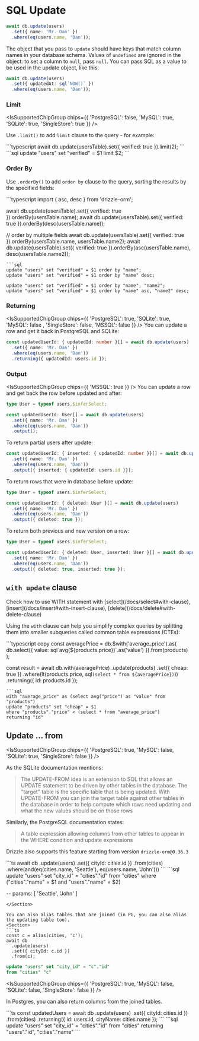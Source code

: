 
# SQL Update

```typescript copy
await db.update(users)
  .set({ name: 'Mr. Dan' })
  .where(eq(users.name, 'Dan'));
```

The object that you pass to `update` should have keys that match column names in your database schema.
Values of `undefined` are ignored in the object: to set a column to `null`, pass `null`.
You can pass SQL as a value to be used in the update object, like this:

```typescript copy
await db.update(users)
  .set({ updatedAt: sql`NOW()` })
  .where(eq(users.name, 'Dan'));
```

### Limit

<IsSupportedChipGroup chips={{ 'PostgreSQL': false, 'MySQL': true, 'SQLite': true, 'SingleStore': true }} />

Use `.limit()` to add `limit` clause to the query - for example:
<Section>
```typescript
await db.update(usersTable).set({ verified: true }).limit(2);
```
```sql
update "users" set "verified" = $1 limit $2;
```
</Section>

### Order By
Use `.orderBy()` to add `order by` clause to the query, sorting the results by the specified fields:
<Section>
```typescript
import { asc, desc } from 'drizzle-orm';

await db.update(usersTable).set({ verified: true }).orderBy(usersTable.name);
await db.update(usersTable).set({ verified: true }).orderBy(desc(usersTable.name));

// order by multiple fields
await db.update(usersTable).set({ verified: true }).orderBy(usersTable.name, usersTable.name2);
await db.update(usersTable).set({ verified: true }).orderBy(asc(usersTable.name), desc(usersTable.name2));
```
```sql
update "users" set "verified" = $1 order by "name";
update "users" set "verified" = $1 order by "name" desc;

update "users" set "verified" = $1 order by "name", "name2";
update "users" set "verified" = $1 order by "name" asc, "name2" desc;
```
</Section>

### Returning
<IsSupportedChipGroup chips={{ 'PostgreSQL': true, 'SQLite': true, 'MySQL': false , 'SingleStore': false, 'MSSQL': false }} />
You can update a row and get it back in PostgreSQL and SQLite:
```typescript copy
const updatedUserId: { updatedId: number }[] = await db.update(users)
  .set({ name: 'Mr. Dan' })
  .where(eq(users.name, 'Dan'))
  .returning({ updatedId: users.id });
```

### Output
<IsSupportedChipGroup chips={{ 'MSSQL': true }} />
You can update a row and get back the row before updated and after:

```typescript copy
type User = typeof users.$inferSelect;

const updatedUserId: User[] = await db.update(users)
  .set({ name: 'Mr. Dan' })
  .where(eq(users.name, 'Dan'))
  .output();
```

To return partial users after update: 

```ts
const updatedUserId: { inserted: { updatedId: number }}[] = await db.update(users)
  .set({ name: 'Mr. Dan' })
  .where(eq(users.name, 'Dan'))
  .output({ inserted: { updatedId: users.id }});
```

To return rows that were in database before update:

```ts
type User = typeof users.$inferSelect;

const updatedUserId: { deleted: User }[] = await db.update(users)
  .set({ name: 'Mr. Dan' })
  .where(eq(users.name, 'Dan'))
  .output({ deleted: true });
```

To return both previous and new version on a row:

```ts
type User = typeof users.$inferSelect;

const updatedUserId: { deleted: User, inserted: User }[] = await db.update(users)
  .set({ name: 'Mr. Dan' })
  .where(eq(users.name, 'Dan'))
  .output({ deleted: true, inserted: true });
```

## `with update` clause

<Callout>
  Check how to use WITH statement with [select](/docs/select#with-clause), [insert](/docs/insert#with-insert-clause), [delete](/docs/delete#with-delete-clause)
</Callout>

Using the `with` clause can help you simplify complex queries by splitting them into smaller subqueries called common table expressions (CTEs):
<Section>
```typescript copy
const averagePrice = db.$with('average_price').as(
        db.select({ value: sql`avg(${products.price})`.as('value') }).from(products)
);

const result = await db.with(averagePrice)
		.update(products)
		.set({
			cheap: true
		})
		.where(lt(products.price, sql`(select * from ${averagePrice})`))
		.returning({
			id: products.id
		});
```
```sql
with "average_price" as (select avg("price") as "value" from "products") 
update "products" set "cheap" = $1 
where "products"."price" < (select * from "average_price") 
returning "id"
```
</Section>

## Update ... from

<IsSupportedChipGroup chips={{ 'PostgreSQL': true, 'MySQL': false, 'SQLite': true, 'SingleStore': false }} />

As the SQLite documentation mentions:

> The UPDATE-FROM idea is an extension to SQL that allows an UPDATE statement to be driven by other tables in the database. 
The "target" table is the specific table that is being updated. With UPDATE-FROM you can join the target table 
against other tables in the database in order to help compute which rows need updating and what 
the new values should be on those rows

Similarly, the PostgreSQL documentation states:

> A table expression allowing columns from other tables to appear in the WHERE condition and update expressions

Drizzle also supports this feature starting from version `drizzle-orm@0.36.3`

<Section>
```ts
await db
  .update(users)
  .set({ cityId: cities.id })
  .from(cities)
  .where(and(eq(cities.name, 'Seattle'), eq(users.name, 'John')))
```
```sql
update "users" set "city_id" = "cities"."id" 
from "cities" 
where ("cities"."name" = $1 and "users"."name" = $2)

-- params: [ 'Seattle', 'John' ]
```
</Section>

You can also alias tables that are joined (in PG, you can also alias the updating table too).
<Section>
```ts
const c = alias(cities, 'c');
await db
  .update(users)
  .set({ cityId: c.id })
  .from(c);
```
```sql
update "users" set "city_id" = "c"."id" 
from "cities" "c"
```
</Section>

<IsSupportedChipGroup chips={{ 'PostgreSQL': true, 'MySQL': false, 'SQLite': false, 'SingleStore': false }} />

In Postgres, you can also return columns from the joined tables.
<Section>
```ts
const updatedUsers = await db
  .update(users)
  .set({ cityId: cities.id })
  .from(cities)
  .returning({ id: users.id, cityName: cities.name });
```
```sql
update "users" set "city_id" = "cities"."id" 
from "cities" 
returning "users"."id", "cities"."name"
```
</Section>